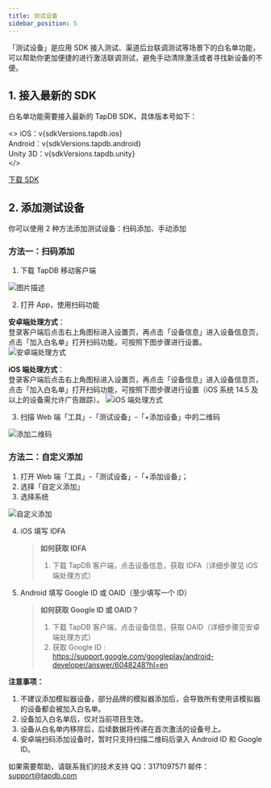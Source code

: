 ```yaml
---
title: 测试设备
sidebar_position: 5
---
```



「测试设备」是应用 SDK 接入测试、渠道后台联调测试等场景下的白名单功能，可以帮助你更加便捷的进行激活联调测试，避免手动清除激活或者寻找新设备的不便。

## 1. 接入最新的 SDK

白名单功能需要接入最新的 TapDB SDK，具体版本号如下：

<>
iOS：v{sdkVersions.tapdb.ios}<br />
Android：v{sdkVersions.tapdb.android}<br />
Unity 3D：v{sdkVersions.tapdb.unity}<br />
</><br />

[下载 SDK](/sdk/tapdb/download.md)

## 2. 添加测试设备

你可以使用 2 种方法添加测试设备：扫码添加、手动添加

### 方法一：扫码添加

1. 下载 TapDB 移动客户端

![图片描述](/img/app-dl-qr.png)

2. 打开 App，使用扫码功能

**安卓端处理方式**：<br/>
登录客户端后点击右上角图标进入设置页，再点击「设备信息」进入设备信息页，点击「加入白名单」打开扫码功能，可按照下图步骤进行设置。
![安卓端处理方式](/img/customEvent/whitelist/Android-whitelist.png)

**iOS 端处理方式**：<br/>
登录客户端后点击右上角图标进入设置页，再点击「设备信息」进入设备信息页，点击「加入白名单」打开扫码功能，可按照下图步骤进行设置（iOS 系统 14.5 及以上的设备需允许广告跟踪）。
![iOS 端处理方式](/img/customEvent/whitelist/iOS-whitelist.png)

3. 扫描 Web 端「工具」-「测试设备」-「+添加设备」中的二维码

![添加二维码](/img/customEvent/whitelist/web-whitelist.png)

### 方法二：自定义添加

1. 打开 Web 端「工具」-「测试设备」-「+添加设备」；
2. 选择「自定义添加」
3. 选择系统

![自定义添加](/img/customEvent/whitelist/zidingyi-whitelist.png)

4. iOS 填写 IDFA

   > **如何获取 IDFA**
   >
   > 1. 下载 TapDB 客户端，点击设备信息，获取 IDFA（详细步骤见 iOS 端处理方式）

5. Android 填写 Google ID 或 OAID（至少填写一个 ID）
   > **如何获取 Google ID 或 OAID？**
   >
   > 1. 下载 TapDB 客户端，点击设备信息，获取 OAID（详细步骤见安卓端处理方式）
   > 2. 获取 Google ID : <https://support.google.com/googleplay/android-developer/answer/6048248?hl=en>

**注意事项：**

1. 不建议添加模拟器设备，部分品牌的模拟器添加后，会导致所有使用该模拟器的设备都会被加入白名单。
2. 设备加入白名单后，仅对当前项目生效。
3. 设备从白名单内移除后，后续数据将传递在首次激活的设备号上。
4. 安卓端扫码添加设备时，暂时只支持扫描二维码后录入 Android ID 和 Google ID。

如果需要帮助，请联系我们的技术支持
QQ：3171097571
邮件：support@tapdb.com
